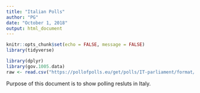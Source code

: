 ```yaml
---
title: "Italian Polls"
author: "PG"
date: "October 1, 2018"
output: html_document
---
```


```r
knitr::opts_chunk$set(echo = FALSE, message = FALSE)
library(tidyverse)
```

```r
library(dplyr)
library(gov.1005.data)
raw <- read.csv("https://pollofpolls.eu/get/polls/IT-parliament/format/csv")
```

Purpose of this document is to show polling resluts in Italy.